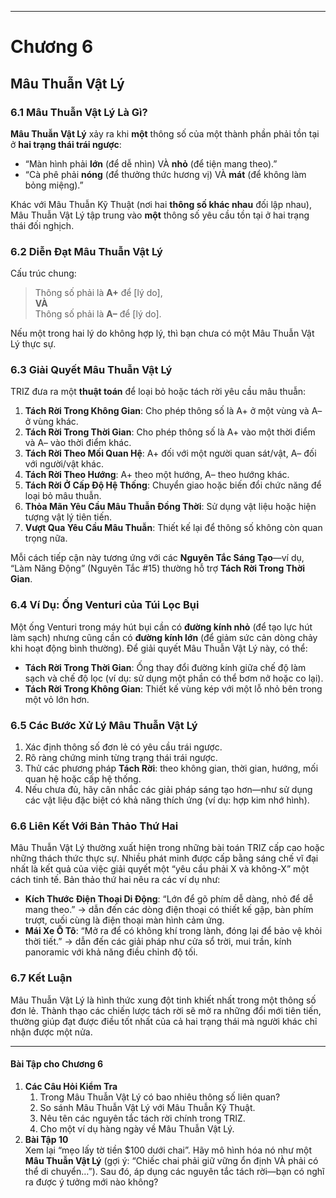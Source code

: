 
---

<a name="chapter-6"></a>

# **Chương 6**  
## Mâu Thuẫn Vật Lý

### 6.1 Mâu Thuẫn Vật Lý Là Gì?

**Mâu Thuẫn Vật Lý** xảy ra khi **một** thông số của một thành phần phải tồn tại ở **hai trạng thái trái ngược**:

- “Màn hình phải **lớn** (để dễ nhìn) VÀ **nhỏ** (để tiện mang theo).”  
- “Cà phê phải **nóng** (để thưởng thức hương vị) VÀ **mát** (để không làm bỏng miệng).”

Khác với Mâu Thuẫn Kỹ Thuật (nơi hai **thông số khác nhau** đối lập nhau), Mâu Thuẫn Vật Lý tập trung vào **một** thông số yêu cầu tồn tại ở hai trạng thái đối nghịch.

### 6.2 Diễn Đạt Mâu Thuẫn Vật Lý

Cấu trúc chung:

> Thông số phải là **A+** để [lý do],  
> **VÀ**  
> Thông số phải là **A–** để [lý do].

Nếu một trong hai lý do không hợp lý, thì bạn chưa có một Mâu Thuẫn Vật Lý thực sự.

### 6.3 Giải Quyết Mâu Thuẫn Vật Lý

TRIZ đưa ra một **thuật toán** để loại bỏ hoặc tách rời yêu cầu mâu thuẫn:

1. **Tách Rời Trong Không Gian**: Cho phép thông số là A+ ở một vùng và A– ở vùng khác.  
2. **Tách Rời Trong Thời Gian**: Cho phép thông số là A+ vào một thời điểm và A– vào thời điểm khác.  
3. **Tách Rời Theo Mối Quan Hệ**: A+ đối với một người quan sát/vật, A– đối với người/vật khác.  
4. **Tách Rời Theo Hướng**: A+ theo một hướng, A– theo hướng khác.  
5. **Tách Rời Ở Cấp Độ Hệ Thống**: Chuyển giao hoặc biến đổi chức năng để loại bỏ mâu thuẫn.  
6. **Thỏa Mãn Yêu Cầu Mâu Thuẫn Đồng Thời**: Sử dụng vật liệu hoặc hiện tượng vật lý tiên tiến.  
7. **Vượt Qua Yêu Cầu Mâu Thuẫn**: Thiết kế lại để thông số không còn quan trọng nữa.

Mỗi cách tiếp cận này tương ứng với các **Nguyên Tắc Sáng Tạo**—ví dụ, “Làm Năng Động” (Nguyên Tắc #15) thường hỗ trợ **Tách Rời Trong Thời Gian**.

### 6.4 Ví Dụ: Ống Venturi của Túi Lọc Bụi

Một ống Venturi trong máy hút bụi cần có **đường kính nhỏ** (để tạo lực hút làm sạch) nhưng cũng cần có **đường kính lớn** (để giảm sức cản dòng chảy khi hoạt động bình thường). Để giải quyết Mâu Thuẫn Vật Lý này, có thể:

- **Tách Rời Trong Thời Gian**: Ống thay đổi đường kính giữa chế độ làm sạch và chế độ lọc (ví dụ: sử dụng một phần có thể bơm nở hoặc co lại).  
- **Tách Rời Trong Không Gian**: Thiết kế vùng kép với một lỗ nhỏ bên trong một vỏ lớn hơn.

### 6.5 Các Bước Xử Lý Mâu Thuẫn Vật Lý

1. Xác định thông số đơn lẻ có yêu cầu trái ngược.  
2. Rõ ràng chứng minh từng trạng thái trái ngược.  
3. Thử các phương pháp **Tách Rời**: theo không gian, thời gian, hướng, mối quan hệ hoặc cấp hệ thống.  
4. Nếu chưa đủ, hãy cân nhắc các giải pháp sáng tạo hơn—như sử dụng các vật liệu đặc biệt có khả năng thích ứng (ví dụ: hợp kim nhớ hình).

### 6.6 Liên Kết Với Bản Thảo Thứ Hai

Mâu Thuẫn Vật Lý thường xuất hiện trong những bài toán TRIZ cấp cao hoặc những thách thức thực sự. Nhiều phát minh được cấp bằng sáng chế vĩ đại nhất là kết quả của việc giải quyết một “yêu cầu phải X và không-X” một cách tinh tế. Bản thảo thứ hai nêu ra các ví dụ như:

- **Kích Thước Điện Thoại Di Động**: “Lớn để gõ phím dễ dàng, nhỏ để dễ mang theo.” → dẫn đến các dòng điện thoại có thiết kế gập, bàn phím trượt, cuối cùng là điện thoại màn hình cảm ứng.  
- **Mái Xe Ô Tô**: “Mở ra để có không khí trong lành, đóng lại để bảo vệ khỏi thời tiết.” → dẫn đến các giải pháp như cửa sổ trời, mui trần, kính panoramic với khả năng điều chỉnh độ tối.

### 6.7 Kết Luận

Mâu Thuẫn Vật Lý là hình thức xung đột tinh khiết nhất trong một thông số đơn lẻ. Thành thạo các chiến lược tách rời sẽ mở ra những đổi mới tiên tiến, thường giúp đạt được điều tốt nhất của cả hai trạng thái mà người khác chỉ nhận được một nửa.

---

#### Bài Tập cho Chương 6

1. **Các Câu Hỏi Kiểm Tra**  
   1. Trong Mâu Thuẫn Vật Lý có bao nhiêu thông số liên quan?  
   2. So sánh Mâu Thuẫn Vật Lý với Mâu Thuẫn Kỹ Thuật.  
   3. Nêu tên các nguyên tắc tách rời chính trong TRIZ.  
   4. Cho một ví dụ hàng ngày về Mâu Thuẫn Vật Lý.

2. **Bài Tập 10**  
   Xem lại “mẹo lấy tờ tiền \$100 dưới chai”. Hãy mô hình hóa nó như một **Mâu Thuẫn Vật Lý** (gợi ý: “Chiếc chai phải giữ vững ổn định VÀ phải có thể di chuyển…”). Sau đó, áp dụng các nguyên tắc tách rời—bạn có nghĩ ra được ý tưởng mới nào không?

